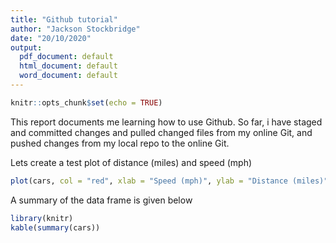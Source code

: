 ```yaml
---
title: "Github tutorial"
author: "Jackson Stockbridge"
date: "20/10/2020"
output:
  pdf_document: default
  html_document: default
  word_document: default
---
```


```r
knitr::opts_chunk$set(echo = TRUE)
```

This report documents me learning how to use Github. So far, i have staged and committed changes and pulled changed files from my online Git, and pushed changes from my local repo to the online Git. 

Lets create a test plot of distance (miles) and speed (mph)

```r
plot(cars, col = "red", xlab = "Speed (mph)", ylab = "Distance (miles)")
```

A summary of the data frame is given below

```r
library(knitr)
kable(summary(cars))
```




